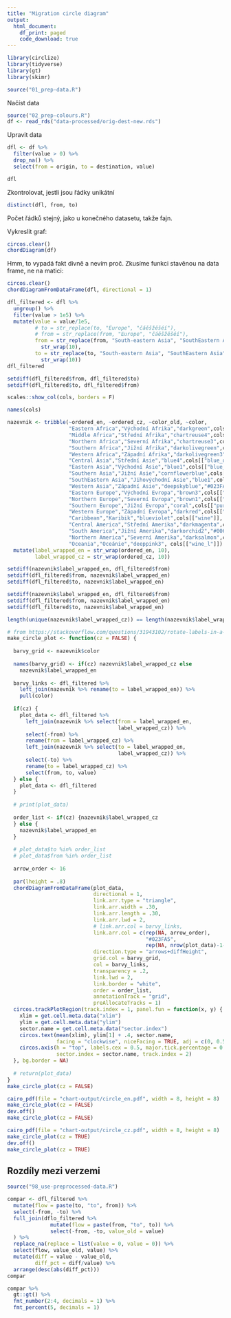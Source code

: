 ```yaml
---
title: "Migration circle diagram"
output:
  html_document:
    df_print: paged
    code_download: true
---
```


```r
library(circlize)
library(tidyverse)
library(gt)
library(skimr)
```

```r
source("01_prep-data.R")
```


Načíst data

```r
source("02_prep-colours.R")
df <- read_rds("data-processed/orig-dest-new.rds")
```

Upravit data

```r
dfl <- df %>% 
  filter(value > 0) %>% 
  drop_na() %>% 
  select(from = origin, to = destination, value)
```


```r
dfl
```

Zkontrolovat, jestli jsou řádky unikátní 

```r
distinct(dfl, from, to)
```

Počet řádků stejný, jako u konečného datasetu, takže fajn.

Vykreslit graf:

```r
circos.clear()
chordDiagram(df)
```


Hmm, to vypadá fakt divně a nevím proč. Zkusíme funkci stavěnou na data frame, ne na matici:

```r
circos.clear()
chordDiagramFromDataFrame(dfl, directional = 1)
```


```r
dfl_filtered <- dfl %>% 
  ungroup() %>% 
  filter(value > 1e5) %>% 
  mutate(value = value/1e5,
         # to = str_replace(to, "Europe", "čáěšžěšéí"),
         # from = str_replace(from, "Europe", "čáěšžěšéí"),
         from = str_replace(from, "South-eastern Asia", "SouthEastern Asia") %>%
           str_wrap(10),
         to = str_replace(to, "South-eastern Asia", "SouthEastern Asia") %>% 
           str_wrap(10))
dfl_filtered
```


```r
setdiff(dfl_filtered$from, dfl_filtered$to)
setdiff(dfl_filtered$to, dfl_filtered$from)
```

```r
scales::show_col(cols, borders = F)
```

```r
names(cols)
```


```r
nazevnik <- tribble(~ordered_en, ~ordered_cz, ~color_old, ~color,
                    "Eastern Africa","Východní Afrika","darkgreen",cols[["yellow"]],
                    "Middle Africa","Střední Afrika","chartreuse4",cols[["yellow_l"]],
                    "Northern Africa","Severní Afrika","chartreuse3",cols[["orange"]],
                    "Southern Africa","Jižní Afrika","darkolivegreen",cols[["orange_l"]],
                    "Western Africa","Západní Afrika","darkolivegreen3","#e6bd33",
                    "Central Asia","Střední Asie","blue4",cols[["blue_dark"]],
                    "Eastern Asia","Východní Asie","blue1",cols[["blue_dark_l"]],
                    "Southern Asia","Jižní Asie","cornflowerblue",cols[["blue_light_l"]],
                    "SouthEastern Asia","Jihovýchodní Asie","blue1",cols[["blue_light"]],
                    "Western Asia","Západní Asie","deepskyblue","#023FA5",
                    "Eastern Europe","Východní Evropa","brown3",cols[["brown_l"]],
                    "Northern Europe","Severní Evropa","brown1",cols[["brown"]],
                    "Southern Europe","Jižní Evropa","coral",cols[["purple"]],
                    "Western Europe","Západní Evropa","darkred",cols[["purple_l"]],
                    "Caribbean","Karibik","blueviolet",cols[["wine"]],
                    "Central America","Střední Amerika","darkmagenta",cols[["green_l"]],
                    "South America","Jižní Amerika","darkorchid2","#006600",
                    "Northern America","Severní Amerika","darksalmon",cols[["green"]],
                    "Oceania","Oceánie","deeppink3", cols[["wine_l"]]) %>% 
  mutate(label_wrapped_en = str_wrap(ordered_en, 10),
         label_wrapped_cz = str_wrap(ordered_cz, 10))

setdiff(nazevnik$label_wrapped_en, dfl_filtered$from)
setdiff(dfl_filtered$from, nazevnik$label_wrapped_en)
setdiff(dfl_filtered$to, nazevnik$label_wrapped_en)

setdiff(nazevnik$label_wrapped_en, dfl_filtered$from)
setdiff(dfl_filtered$from, nazevnik$label_wrapped_en)
setdiff(dfl_filtered$to, nazevnik$label_wrapped_en)
```

```r
length(unique(nazevnik$label_wrapped_cz)) == length(nazevnik$label_wrapped_cz)
```


```r
# from https://stackoverflow.com/questions/31943102/rotate-labels-in-a-chorddiagram-r-circlize
make_circle_plot <- function(cz = FALSE) {
  
  barvy_grid <- nazevnik$color
  
  names(barvy_grid) <- if(cz) nazevnik$label_wrapped_cz else
    nazevnik$label_wrapped_en
  
  barvy_links <- dfl_filtered %>% 
    left_join(nazevnik %>% rename(to = label_wrapped_en)) %>% 
    pull(color)
  
  if(cz) {
    plot_data <- dfl_filtered %>% 
      left_join(nazevnik %>% select(from = label_wrapped_en, 
                                    label_wrapped_cz)) %>% 
      select(-from) %>%
      rename(from = label_wrapped_cz) %>% 
      left_join(nazevnik %>% select(to = label_wrapped_en,
                                    label_wrapped_cz)) %>% 
      select(-to) %>%
      rename(to = label_wrapped_cz) %>% 
      select(from, to, value)
  } else {
    plot_data <- dfl_filtered
  }
  
  # print(plot_data)
  
  order_list <- if(cz) {nazevnik$label_wrapped_cz
  } else {
    nazevnik$label_wrapped_en
  }
  
  # plot_data$to %in% order_list
  # plot_data$from %in% order_list
  
  arrow_order <- 16
  
  par(lheight = .8)
  chordDiagramFromDataFrame(plot_data,
                            directional = 1,
                            link.arr.type = "triangle",
                            link.arr.width = .30,
                            link.arr.length = .30,
                            link.arr.lwd = 2,
                            # link.arr.col = barvy_links,
                            link.arr.col = c(rep(NA, arrow_order),
                                             "#023FA5",
                                             rep(NA, nrow(plot_data)-1-arrow_order)),
                            direction.type = "arrows+diffHeight",
                            grid.col = barvy_grid,
                            col = barvy_links,
                            transparency = .2,
                            link.lwd = 2,
                            link.border = "white",
                            order = order_list,
                            annotationTrack = "grid",
                            preAllocateTracks = 1)
  circos.trackPlotRegion(track.index = 1, panel.fun = function(x, y) {
    xlim = get.cell.meta.data("xlim")
    ylim = get.cell.meta.data("ylim")
    sector.name = get.cell.meta.data("sector.index")
    circos.text(mean(xlim), ylim[1] + .4, sector.name,
                facing = "clockwise", niceFacing = TRUE, adj = c(0, 0.5))
    circos.axis(h = "top", labels.cex = 0.5, major.tick.percentage = 0.2,
                sector.index = sector.name, track.index = 2)
  }, bg.border = NA)
  
  # return(plot_data)
}
make_circle_plot(cz = FALSE)
```


```r
cairo_pdf(file = "chart-output/circle_en.pdf", width = 8, height = 8)
make_circle_plot(cz = FALSE)
dev.off()
make_circle_plot(cz = FALSE)
```

```r
cairo_pdf(file = "chart-output/circle_cz.pdf", width = 8, height = 8)
make_circle_plot(cz = TRUE)
dev.off()
make_circle_plot(cz = TRUE)
```

## Rozdíly mezi verzemi

```r
source("98_use-preprocessed-data.R")

compar <- dfl_filtered %>% 
  mutate(flow = paste(to, "to", from)) %>% 
  select(-from, -to) %>% 
  full_join(dflo_filtered %>% 
              mutate(flow = paste(from, "to", to)) %>% 
              select(-from, -to, value_old = value)
  ) %>% 
  replace_na(replace = list(value = 0, value = 0)) %>% 
  select(flow, value_old, value) %>% 
  mutate(diff = value - value_old,
         diff_pct = diff/value) %>% 
  arrange(desc(abs(diff_pct)))
compar
```


```r
compar %>% 
  gt::gt() %>% 
  fmt_number(2:4, decimals = 1) %>% 
  fmt_percent(5, decimals = 1)
```


